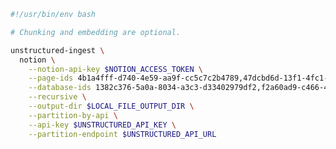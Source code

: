 ```bash CLI
#!/usr/bin/env bash

# Chunking and embedding are optional. 

unstructured-ingest \
  notion \
    --notion-api-key $NOTION_ACCESS_TOKEN \
    --page-ids 4b1a4fff-d740-4e59-aa9f-cc5c7c2b4789,47dcbd6d-13f1-4fc1-af7d-5fc147697c00 \
    --database-ids 1382c376-5a0a-8034-a3c3-d33402979df2,f2a60ad9-c466-4b06-859d-1ab176dea8c8 \
    --recursive \
    --output-dir $LOCAL_FILE_OUTPUT_DIR \
    --partition-by-api \
    --api-key $UNSTRUCTURED_API_KEY \
    --partition-endpoint $UNSTRUCTURED_API_URL
```
